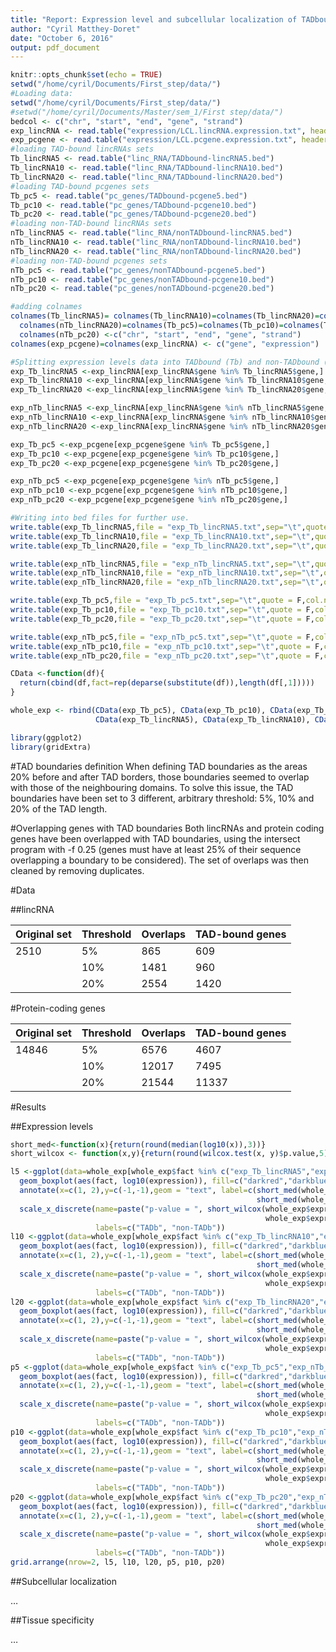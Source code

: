 ```yaml
---
title: "Report: Expression level and subcellular localization of TADbound and non-TADbound lincRNAs."
author: "Cyril Matthey-Doret"
date: "October 6, 2016"
output: pdf_document
---
```


```r
knitr::opts_chunk$set(echo = TRUE)
setwd("/home/cyril/Documents/First_step/data/")
#Loading data:
setwd("/home/cyril/Documents/First_step/data/")
#setwd("/home/cyril/Documents/Master/sem_1/First step/data/")
bedcol <- c("chr", "start", "end", "gene", "strand")
exp_lincRNA <- read.table("expression/LCL.lincRNA.expression.txt", header = F)
exp_pcgene <- read.table("expression/LCL.pcgene.expression.txt", header = F)
#loading TAD-bound lincRNAs sets
Tb_lincRNA5 <- read.table("linc_RNA/TADbound-lincRNA5.bed")
Tb_lincRNA10 <- read.table("linc_RNA/TADbound-lincRNA10.bed")
Tb_lincRNA20 <- read.table("linc_RNA/TADbound-lincRNA20.bed")
#loading TAD-bound pcgenes sets
Tb_pc5 <- read.table("pc_genes/TADbound-pcgene5.bed")
Tb_pc10 <- read.table("pc_genes/TADbound-pcgene10.bed")
Tb_pc20 <- read.table("pc_genes/TADbound-pcgene20.bed")
#loading non-TAD-bound lincRNAs sets
nTb_lincRNA5 <- read.table("linc_RNA/nonTADbound-lincRNA5.bed")
nTb_lincRNA10 <- read.table("linc_RNA/nonTADbound-lincRNA10.bed")
nTb_lincRNA20 <- read.table("linc_RNA/nonTADbound-lincRNA20.bed")
#loading non-TAD-bound pcgenes sets
nTb_pc5 <- read.table("pc_genes/nonTADbound-pcgene5.bed")
nTb_pc10 <- read.table("pc_genes/nonTADbound-pcgene10.bed")
nTb_pc20 <- read.table("pc_genes/nonTADbound-pcgene20.bed")

#adding colnames
colnames(Tb_lincRNA5)= colnames(Tb_lincRNA10)=colnames(Tb_lincRNA20)=colnames(nTb_lincRNA5)=colnames(nTb_lincRNA10)=
  colnames(nTb_lincRNA20)=colnames(Tb_pc5)=colnames(Tb_pc10)=colnames(Tb_pc20)=colnames(nTb_pc5)=colnames(nTb_pc10)=
  colnames(nTb_pc20) <-c("chr", "start", "end", "gene", "strand")
colnames(exp_pcgene)=colnames(exp_lincRNA) <- c("gene", "expression")

#Splitting expression levels data into TADbound (Tb) and non-TADbound (nTb)
exp_Tb_lincRNA5 <-exp_lincRNA[exp_lincRNA$gene %in% Tb_lincRNA5$gene,]
exp_Tb_lincRNA10 <-exp_lincRNA[exp_lincRNA$gene %in% Tb_lincRNA10$gene,]
exp_Tb_lincRNA20 <-exp_lincRNA[exp_lincRNA$gene %in% Tb_lincRNA20$gene,]

exp_nTb_lincRNA5 <-exp_lincRNA[exp_lincRNA$gene %in% nTb_lincRNA5$gene,]
exp_nTb_lincRNA10 <-exp_lincRNA[exp_lincRNA$gene %in% nTb_lincRNA10$gene,]
exp_nTb_lincRNA20 <-exp_lincRNA[exp_lincRNA$gene %in% nTb_lincRNA20$gene,]

exp_Tb_pc5 <-exp_pcgene[exp_pcgene$gene %in% Tb_pc5$gene,]
exp_Tb_pc10 <-exp_pcgene[exp_pcgene$gene %in% Tb_pc10$gene,]
exp_Tb_pc20 <-exp_pcgene[exp_pcgene$gene %in% Tb_pc20$gene,]

exp_nTb_pc5 <-exp_pcgene[exp_pcgene$gene %in% nTb_pc5$gene,]
exp_nTb_pc10 <-exp_pcgene[exp_pcgene$gene %in% nTb_pc10$gene,]
exp_nTb_pc20 <-exp_pcgene[exp_pcgene$gene %in% nTb_pc20$gene,]

#Writing into bed files for further use.
write.table(exp_Tb_lincRNA5,file = "exp_Tb_lincRNA5.txt",sep="\t",quote = F,col.names = F,row.names = F)
write.table(exp_Tb_lincRNA10,file = "exp_Tb_lincRNA10.txt",sep="\t",quote = F,col.names = F,row.names = F)
write.table(exp_Tb_lincRNA20,file = "exp_Tb_lincRNA20.txt",sep="\t",quote = F,col.names = F,row.names = F)

write.table(exp_nTb_lincRNA5,file = "exp_nTb_lincRNA5.txt",sep="\t",quote = F,col.names = F,row.names = F)
write.table(exp_nTb_lincRNA10,file = "exp_nTb_lincRNA10.txt",sep="\t",quote = F,col.names = F,row.names = F)
write.table(exp_nTb_lincRNA20,file = "exp_nTb_lincRNA20.txt",sep="\t",quote = F,col.names = F,row.names = F)

write.table(exp_Tb_pc5,file = "exp_Tb_pc5.txt",sep="\t",quote = F,col.names = F,row.names = F)
write.table(exp_Tb_pc10,file = "exp_Tb_pc10.txt",sep="\t",quote = F,col.names = F,row.names = F)
write.table(exp_Tb_pc20,file = "exp_Tb_pc20.txt",sep="\t",quote = F,col.names = F,row.names = F)

write.table(exp_nTb_pc5,file = "exp_nTb_pc5.txt",sep="\t",quote = F,col.names = F,row.names = F)
write.table(exp_nTb_pc10,file = "exp_nTb_pc10.txt",sep="\t",quote = F,col.names = F,row.names = F)
write.table(exp_nTb_pc20,file = "exp_nTb_pc20.txt",sep="\t",quote = F,col.names = F,row.names = F)

CData <-function(df){
  return(cbind(df,fact=rep(deparse(substitute(df)),length(df[,1]))))
}

whole_exp <- rbind(CData(exp_Tb_pc5), CData(exp_Tb_pc10), CData(exp_Tb_pc20), CData(exp_nTb_pc5), CData(exp_nTb_pc10), CData(exp_nTb_pc20),
                   CData(exp_Tb_lincRNA5), CData(exp_Tb_lincRNA10), CData(exp_Tb_lincRNA20), CData(exp_nTb_lincRNA5), CData(exp_nTb_lincRNA10), CData(exp_nTb_lincRNA20))

library(ggplot2)
library(gridExtra)
```
#TAD boundaries definition
When defining TAD boundaries as the areas 20% before and after TAD borders, those boundaries seemed to overlap with those of the neighbouring domains. To solve this issue, the TAD boundaries have been set to 3 different, arbitrary threshold: 5%, 10% and 20% of the TAD length.

#Overlapping genes with TAD boundaries
Both lincRNAs and protein coding genes have been overlapped with TAD boundaries, using the intersect program with -f 0.25 (genes must have at least 25% of their sequence overlapping a boundary to be considered). The set of overlaps was then cleaned by removing duplicates.

#Data

##lincRNA

Original set|Threshold|Overlaps|TAD-bound genes
------------|---------|--------|-----
2510|5%|865|609
||10%|1481|960
||20%|2554|1420

#Protein-coding genes

Original set|Threshold|Overlaps|TAD-bound genes
------------|---------|--------|-----
14846|5%|6576|4607
||10%|12017|7495
||20%|21544|11337

#Results

##Expression levels

```r
short_med<-function(x){return(round(median(log10(x)),3))}
short_wilcox <- function(x,y){return(round(wilcox.test(x, y)$p.value,5))}

l5 <-ggplot(data=whole_exp[whole_exp$fact %in% c("exp_Tb_lincRNA5","exp_nTb_lincRNA5"),])+
  geom_boxplot(aes(fact, log10(expression)), fill=c("darkred","darkblue"), notch = T)+theme_bw()+ggtitle("lincRNA, 5%")+
  annotate(x=c(1, 2),y=c(-1,-1),geom = "text", label=c(short_med(whole_exp$expression[whole_exp$fact=="exp_Tb_lincRNA5"]), 
                                                       short_med(whole_exp$expression[whole_exp$fact=="exp_nTb_lincRNA5"])))+
  scale_x_discrete(name=paste("p-value = ", short_wilcox(whole_exp$expression[whole_exp$fact=="exp_Tb_lincRNA5"],
                                                         whole_exp$expression[whole_exp$fact=="exp_nTb_lincRNA5"]), sep=" "),
                   labels=c("TADb", "non-TADb"))
l10 <-ggplot(data=whole_exp[whole_exp$fact %in% c("exp_Tb_lincRNA10","exp_nTb_lincRNA10"),])+
  geom_boxplot(aes(fact, log10(expression)), fill=c("darkred","darkblue"), notch = T)+theme_bw()+ggtitle("lincRNA, 10%")+
  annotate(x=c(1, 2),y=c(-1,-1),geom = "text", label=c(short_med(whole_exp$expression[whole_exp$fact=="exp_Tb_lincRNA10"]), 
                                                       short_med(whole_exp$expression[whole_exp$fact=="exp_nTb_lincRNA10"])))+
  scale_x_discrete(name=paste("p-value = ", short_wilcox(whole_exp$expression[whole_exp$fact=="exp_Tb_lincRNA10"],
                                                         whole_exp$expression[whole_exp$fact=="exp_nTb_lincRNA10"]), sep=" "),
                   labels=c("TADb", "non-TADb"))
l20 <-ggplot(data=whole_exp[whole_exp$fact %in% c("exp_Tb_lincRNA20","exp_nTb_lincRNA20"),])+
  geom_boxplot(aes(fact, log10(expression)), fill=c("darkred","darkblue"), notch = T)+theme_bw()+ggtitle("lincRNA, 20%")+
  annotate(x=c(1, 2),y=c(-1,-1),geom = "text", label=c(short_med(whole_exp$expression[whole_exp$fact=="exp_Tb_lincRNA20"]), 
                                                       short_med(whole_exp$expression[whole_exp$fact=="exp_nTb_lincRNA20"])))+
  scale_x_discrete(name=paste("p-value = ", short_wilcox(whole_exp$expression[whole_exp$fact=="exp_Tb_lincRNA20"],
                                                         whole_exp$expression[whole_exp$fact=="exp_nTb_lincRNA20"]), sep=" "),
                   labels=c("TADb", "non-TADb"))
p5 <-ggplot(data=whole_exp[whole_exp$fact %in% c("exp_Tb_pc5","exp_nTb_pc5"),])+
  geom_boxplot(aes(fact, log10(expression)), fill=c("darkred","darkblue"), notch = T)+theme_bw()+ggtitle("protein-coding, 5%")+
  annotate(x=c(1, 2),y=c(-1,-1),geom = "text", label=c(short_med(whole_exp$expression[whole_exp$fact=="exp_Tb_pc5"]), 
                                                       short_med(whole_exp$expression[whole_exp$fact=="exp_nTb_pc5"])))+
  scale_x_discrete(name=paste("p-value = ", short_wilcox(whole_exp$expression[whole_exp$fact=="exp_Tb_pc5"],
                                                         whole_exp$expression[whole_exp$fact=="exp_nTb_pc5"]), sep=" "),
                   labels=c("TADb", "non-TADb"))
p10 <-ggplot(data=whole_exp[whole_exp$fact %in% c("exp_Tb_pc10","exp_nTb_pc10"),])+
  geom_boxplot(aes(fact, log10(expression)), fill=c("darkred","darkblue"), notch = T)+theme_bw()+ggtitle("protein-coding, 10%")+
  annotate(x=c(1, 2),y=c(-1,-1),geom = "text", label=c(short_med(whole_exp$expression[whole_exp$fact=="exp_Tb_pc10"]), 
                                                       short_med(whole_exp$expression[whole_exp$fact=="exp_nTb_pc10"])))+
  scale_x_discrete(name=paste("p-value = ", short_wilcox(whole_exp$expression[whole_exp$fact=="exp_Tb_pc10"],
                                                         whole_exp$expression[whole_exp$fact=="exp_nTb_pc10"]), sep=" "),
                   labels=c("TADb", "non-TADb"))
p20 <-ggplot(data=whole_exp[whole_exp$fact %in% c("exp_Tb_pc20","exp_nTb_pc20"),])+
  geom_boxplot(aes(fact, log10(expression)), fill=c("darkred","darkblue"), notch = T)+theme_bw()+ggtitle("protein-coding, 20%")+
  annotate(x=c(1, 2),y=c(-1,-1),geom = "text", label=c(short_med(whole_exp$expression[whole_exp$fact=="exp_Tb_pc20"]), 
                                                       short_med(whole_exp$expression[whole_exp$fact=="exp_nTb_pc20"])))+
  scale_x_discrete(name=paste("p-value = ", short_wilcox(whole_exp$expression[whole_exp$fact=="exp_Tb_pc20"],
                                                         whole_exp$expression[whole_exp$fact=="exp_nTb_pc20"]), sep=" "),
                   labels=c("TADb", "non-TADb"))
grid.arrange(nrow=2, l5, l10, l20, p5, p10, p20)
```

##Subcellular localization

...

##Tissue specificity

...




